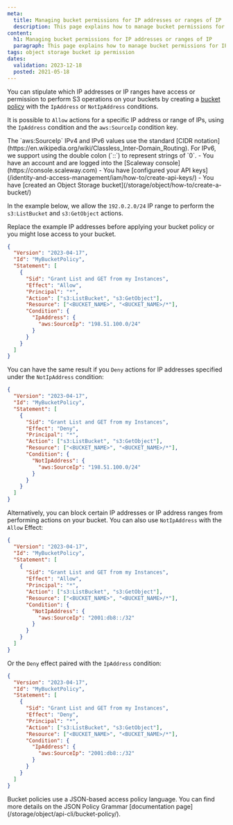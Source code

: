 ```yaml
---
meta:
  title: Managing bucket permissions for IP addresses or ranges of IP
  description: This page explains how to manage bucket permissions for IP addresses or ranges of IP.
content:
  h1: Managing bucket permissions for IP addresses or ranges of IP
  paragraph: This page explains how to manage bucket permissions for IP addresses or ranges of IP.
tags: object storage bucket ip permission
dates:
  validation: 2023-12-18
  posted: 2021-05-18
---
```


You can stipulate which IP addresses or IP ranges have access or permission to perform S3 operations on your buckets by creating a [bucket policy](/storage/object/api-cli/bucket-policy/) with the `IpAddress` or `NotIpAddress` conditions.

It is possible to `Allow` actions for a specific IP address or range of IPs, using the `IpAddress` condition and the `aws:SourceIp` condition key.

<Macro id="iam-requirements" />

<Message type="note">
  The `aws:SourceIp` IPv4 and IPv6 values use the standard [CIDR notation](https://en.wikipedia.org/wiki/Classless_Inter-Domain_Routing). For IPv6, we support using the double colon (`::`) to represent strings of `0`.
</Message>

<Message type="requirement">
  - You have an account and are logged into the [Scaleway console](https://console.scaleway.com)
  - You have [configured your API keys](/identity-and-access-management/iam/how-to/create-api-keys/)
  - You have [created an Object Storage bucket](/storage/object/how-to/create-a-bucket/)
</Message>

In the example below, we allow the `192.0.2.0/24` IP range to perform the `s3:ListBucket` and `s3:GetObject` actions.

<Message type="note">
  Replace the example IP addresses before applying your bucket policy or you might lose access to your bucket.
</Message>

```json
{
  "Version": "2023-04-17",
  "Id": "MyBucketPolicy",
  "Statement": [
    {
      "Sid": "Grant List and GET from my Instances",
      "Effect": "Allow",
      "Principal": "*",
      "Action": ["s3:ListBucket", "s3:GetObject"],
      "Resource": ["<BUCKET_NAME>", "<BUCKET_NAME>/*"],
      "Condition": {
        "IpAddress": {
          "aws:SourceIp": "198.51.100.0/24"
        }
      }
    }
  ]
}
```
You can have the same result if you `Deny` actions for IP addresses specified under the `NotIpAddress` condition:
```json
{
  "Version": "2023-04-17",
  "Id": "MyBucketPolicy",
  "Statement": [
    {
      "Sid": "Grant List and GET from my Instances",
      "Effect": "Deny",
      "Principal": "*",
      "Action": ["s3:ListBucket", "s3:GetObject"],
      "Resource": ["<BUCKET_NAME>", "<BUCKET_NAME>/*"],
      "Condition": {
        "NotIpAddress": {
          "aws:SourceIp": "198.51.100.0/24"
        }
      }
    }
  ]
}
```
Alternatively, you can block certain IP addresses or IP address ranges from performing actions on your bucket. You can also use `NotIpAddress` with the `Allow` Effect:
```json
{
  "Version": "2023-04-17",
  "Id": "MyBucketPolicy",
  "Statement": [
    {
      "Sid": "Grant List and GET from my Instances",
      "Effect": "Allow",
      "Principal": "*",
      "Action": ["s3:ListBucket", "s3:GetObject"],
      "Resource": ["<BUCKET_NAME>", "<BUCKET_NAME>/*"],
      "Condition": {
        "NotIpAddress": {
          "aws:SourceIp": "2001:db8::/32"
        }
      }
    }
  ]
}
```
Or the `Deny` effect paired with the `IpAddress` condition:
```json
{
  "Version": "2023-04-17",
  "Id": "MyBucketPolicy",
  "Statement": [
    {
      "Sid": "Grant List and GET from my Instances",
      "Effect": "Deny",
      "Principal": "*",
      "Action": ["s3:ListBucket", "s3:GetObject"],
      "Resource": ["<BUCKET_NAME>", "<BUCKET_NAME>/*"],
      "Condition": {
        "IpAddress": {
          "aws:SourceIp": "2001:db8::/32"
        }
      }
    }
  ]
}
```

<Message type="note">
  Bucket policies use a JSON-based access policy language. You can find more details on the JSON Policy Grammar [documentation page](/storage/object/api-cli/bucket-policy/).
</Message>

